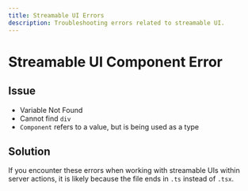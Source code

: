 ---
title: Streamable UI Errors
description: Troubleshooting errors related to streamable UI.
---

# Streamable UI Component Error

## Issue

- Variable Not Found
- Cannot find `div`
- `Component` refers to a value, but is being used as a type

## Solution

If you encounter these errors when working with streamable UIs within server actions, it is likely because the file ends in `.ts` instead of `.tsx`.
